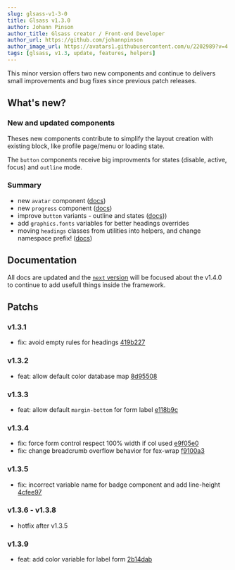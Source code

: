 ```yaml
---
slug: glsass-v1-3-0
title: Glsass v1.3.0
author: Johann Pinson
author_title: Glsass creator / Front-end Developer
author_url: https://github.com/johannpinson
author_image_url: https://avatars1.githubusercontent.com/u/2202989?v=4
tags: [glsass, v1.3, update, features, helpers]
---
```


This minor version offers two new components and continue to delivers small
improvements and bug fixes since previous patch releases.

<!--truncate-->

## What's new?

### New and updated components

Theses new components contribute to simplify the layout creation with existing
block, like profile page/menu or loading state.

The `button` components receive big improvments for states (disable, active,
focus) and `outline` mode.

### Summary

- new `avatar` component ([docs](/docs/components/avatar))
- new `progress` component ([docs](/docs/components/progress))
- improve `button` variants - outline and states
  ([docs](/docs/components/button)))
- add `graphics.fonts` variables for better headings overrides
- moving `headings` classes from utilities into helpers, and change namespace
  prefix! ([docs](/docs/helpers/headings))

## Documentation

All docs are updated and the [`next` version](/versions) will be focused about
the v1.4.0 to continue to add usefull things inside the framework.

## Patchs

### v1.3.1

- fix: avoid empty rules for headings
  [419b227](https://github.com/johannpinson/glsass/commit/419b2276a119d128fbd53b1d73857c67914c85ac)

### v1.3.2

- feat: allow default color database map
  [8d95508](https://github.com/johannpinson/glsass/commit/8d955084e71680fed256febd869381f054022147)

### v1.3.3

- feat: allow default `margin-bottom` for form label
  [e118b9c](https://github.com/johannpinson/glsass/commit/e118b9cfe3ca0d7d3d6f06857cac5b68218f1456)

### v1.3.4

- fix: force form control respect 100% width if col used
  [e9f05e0](https://github.com/johannpinson/glsass/commit/e9f05e054537c83012f423815726107948fb5e45)
- fix: change breadcrumb overflow behavior for fex-wrap
  [f9100a3](https://github.com/johannpinson/glsass/commit/f9100a38464e55dac2aab88a970500c9f5fd41c9)

### v1.3.5

- fix: incorrect variable name for badge component and add line-height
  [4cfee97](https://github.com/johannpinson/glsass/commit/4cfee97b5a6c9ba532c41a4e0041f12872a1e120)

### v1.3.6 - v1.3.8

- hotfix after v1.3.5

### v1.3.9

- feat: add color variable for label form
  [2b14dab](https://github.com/johannpinson/glsass/commit/2b14dab0e4051457f10579ce8eb4b6c4d7d40dc1)
